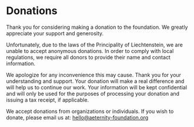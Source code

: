<div className={"prose font-serif"}>

  # Donations

  Thank you for considering making a donation to the foundation.
  We greatly appreciate your support and generosity.

  Unfortunately, due to the laws of the Principality of Liechtenstein, we are unable to accept anonymous donations.
  In order to comply with local regulations, we require all donors to provide their name and contact information.

  We apologize for any inconvenience this may cause. Thank you for your understanding and support. Your donation will
  make a real difference and will help us to continue our work.
  Your information will be kept confidential and will only be used for the purposes of processing your donation and
  issuing a tax receipt, if applicable.

  We accept donations from organizations or individuals. If you wish to donate, please email us at:
  <a href="mailto:hello@aeternity-foundation.org">hello@aeternity-foundation.org</a>

</div>

